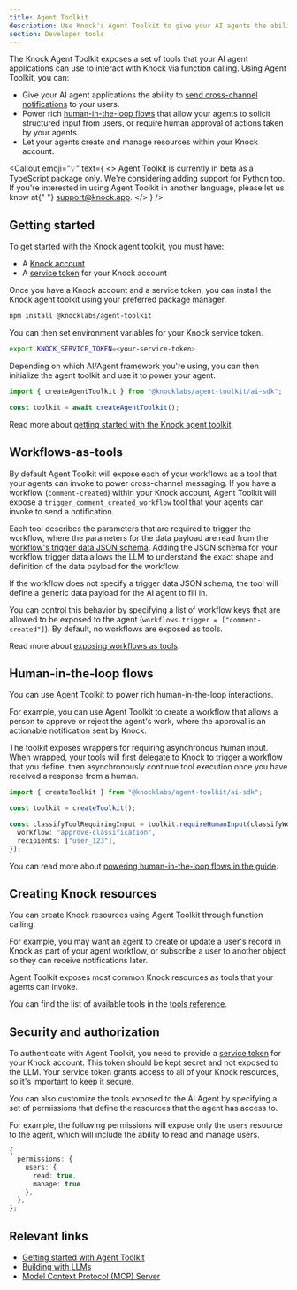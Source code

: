 ```yaml
---
title: Agent Toolkit
description: Use Knock's Agent Toolkit to give your AI agents the ability to send cross-channel messaging and power rich human-in-the-loop flows.
section: Developer tools
---
```


The Knock Agent Toolkit exposes a set of tools that your AI agent applications can use to interact with Knock via function calling. Using Agent Toolkit, you can:

- Give your AI agent applications the ability to [send cross-channel notifications](/developer-tools/agent-toolkit/workflows-as-tools) to your users.
- Power rich [human-in-the-loop flows](/developer-tools/agent-toolkit/human-in-the-loop-flows) that allow your agents to solicit structured input from users, or require human approval of actions taken by your agents.
- Let your agents create and manage resources within your Knock account.

<Callout
  emoji="💡"
  text={
    <>
      Agent Toolkit is currently in beta as a TypeScript package only. We're
      considering adding support for Python too. If you're interested in using
      Agent Toolkit in another language, please let us know at{" "}
      <a href="mailto:support@knock.app">support@knock.app</a>.
    </>
  }
/>

## Getting started

To get started with the Knock agent toolkit, you must have:

- A [Knock account](https://dashboard.knock.app/signup)
- A [service token](/developer-tools/service-tokens) for your Knock account

Once you have a Knock account and a service token, you can install the Knock agent toolkit using your preferred package manager.

```bash
npm install @knocklabs/agent-toolkit
```

You can then set environment variables for your Knock service token.

```bash
export KNOCK_SERVICE_TOKEN=<your-service-token>
```

Depending on which AI/Agent framework you're using, you can then initialize the agent toolkit and use it to power your agent.

```typescript
import { createAgentToolkit } from "@knocklabs/agent-toolkit/ai-sdk";

const toolkit = await createAgentToolkit();
```

Read more about [getting started with the Knock agent toolkit](/developer-tools/agent-toolkit/getting-started).

## Workflows-as-tools

By default Agent Toolkit will expose each of your workflows as a tool that your agents can invoke to power cross-channel messaging. If you have a workflow (`comment-created`) within your Knock account, Agent Toolkit will expose a `trigger_comment_created_workflow` tool that your agents can invoke to send a notification.

Each tool describes the parameters that are required to trigger the workflow, where the parameters for the data payload are read from the [workflow's trigger data JSON schema](/developer-tools/validating-trigger-data). Adding the JSON schema for your workflow trigger data allows the LLM to understand the exact shape and definition of the data payload for the workflow.

If the workflow does not specify a trigger data JSON schema, the tool will define a generic data payload for the AI agent to fill in.

You can control this behavior by specifying a list of workflow keys that are allowed to be exposed to the agent (`workflows.trigger = ["comment-created"]`). By default, no workflows are exposed as tools.

Read more about [exposing workflows as tools](/developer-tools/agent-toolkit/workflows-as-tools).

## Human-in-the-loop flows

You can use Agent Toolkit to power rich human-in-the-loop interactions.

For example, you can use Agent Toolkit to create a workflow that allows a person to approve or reject the agent's work, where the approval is an actionable notification sent by Knock.

The toolkit exposes wrappers for requiring asynchronous human input. When wrapped, your tools will first delegate to Knock to trigger a workflow that you define, then asynchronously continue tool execution once you have received a response from a human.

```typescript title="Wrapping a tool as requiring human input"
import { createToolkit } from "@knocklabs/agent-toolkit/ai-sdk";

const toolkit = createToolkit();

const classifyToolRequiringInput = toolkit.requireHumanInput(classifyWork, {
  workflow: "approve-classification",
  recipients: ["user_123"],
});
```

You can read more about [powering human-in-the-loop flows in the guide](/developer-tools/agent-toolkit/human-in-the-loop-flows).

## Creating Knock resources

You can create Knock resources using Agent Toolkit through function calling.

For example, you may want an agent to create or update a user's record in Knock as part of your agent workflow, or subscribe a user to another object so they can receive notifications later.

Agent Toolkit exposes most common Knock resources as tools that your agents can invoke.

You can find the list of available tools in the [tools reference](/developer-tools/agent-toolkit/tools-reference).

## Security and authorization

To authenticate with Agent Toolkit, you need to provide a [service token](/developer-tools/service-tokens) for your Knock account. This token should be kept secret and not exposed to the LLM. Your service token grants access to all of your Knock resources, so it's important to keep it secure.

You can also customize the tools exposed to the AI Agent by specifying a set of permissions that define the resources that the agent has access to.

For example, the following permissions will expose only the `users` resource to the agent, which will include the ability to read and manage users.

```typescript title="Setting permissions for the agent"
{
  permissions: {
    users: {
      read: true,
      manage: true
    },
  },
};
```

## Relevant links

- [Getting started with Agent Toolkit](/developer-tools/agent-toolkit/getting-started)
- [Building with LLMs](/developer-tools/building-with-llms)
- [Model Context Protocol (MCP) Server](/developer-tools/mcp-server)
